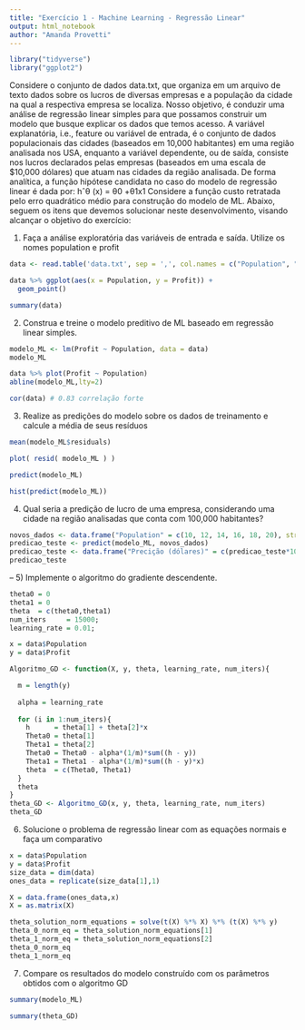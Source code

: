 ```yaml
---
title: "Exercício 1 - Machine Learning - Regressão Linear"
output: html_notebook
author: "Amanda Provetti"
---
```


```r
library("tidyverse")
library("ggplot2")
```

Considere o conjunto de dados data.txt, que organiza em um arquivo de texto dados sobre os lucros de
diversas empresas e a população da cidade na qual a respectiva empresa se localiza. Nosso objetivo, é conduzir
uma análise de regressão linear simples para que possamos construir um modelo que busque explicar os dados
que temos acesso.
A variável explanatória, i.e., feature ou variável de entrada, é o conjunto de dados populacionais das cidades
(baseados em 10,000 habitantes) em uma região analisada nos USA, enquanto a variável dependente, ou de
saída, consiste nos lucros declarados pelas empresas (baseados em uma escala de $10,000 dólares) que atuam
nas cidades da região analisada. De forma analítica, a função hipótese candidata no caso do modelo de regressão
linear é dada por:
hˆθ (x) = θ0 +θ1x1
Considere a função custo retratada pelo erro quadrático médio para construção do modelo de ML. Abaixo,
seguem os itens que devemos solucionar neste desenvolvimento, visando alcançar o objetivo do exercício:

1) Faça a análise exploratória das variáveis de entrada e saída. Utilize os nomes population e profit
```r
data <- read.table('data.txt', sep = ',', col.names = c("Population", "Profit"))
```

```r
data %>% ggplot(aes(x = Population, y = Profit)) +
  geom_point()
```

```r
summary(data)
```

2) Construa e treine o modelo preditivo de ML baseado em regressão linear simples.
```r
modelo_ML <- lm(Profit ~ Population, data = data)
modelo_ML
```
```r
data %>% plot(Profit ~ Population)
abline(modelo_ML,lty=2)
```

```r
cor(data) # 0.83 correlação forte
```

3) Realize as predições do modelo sobre os dados de treinamento e calcule a média de seus resíduos
```r
mean(modelo_ML$residuals)
```

```r
plot( resid( modelo_ML ) )
```

```r
predict(modelo_ML)
```

```r
hist(predict(modelo_ML))
```

4) Qual seria a predição de lucro de uma empresa, considerando uma cidade na região analisadas
que conta com 100,000 habitantes?
```r
novos_dados <- data.frame("Population" = c(10, 12, 14, 16, 18, 20), stringsAsFactors = FALSE)
predicao_teste <- predict(modelo_ML, novos_dados)
predicao_teste <- data.frame("Precição (dólares)" = c(predicao_teste*10000))
predicao_teste
```

– 5) Implemente o algoritmo do gradiente descendente.
```r
theta0 = 0
theta1 = 0
theta  = c(theta0,theta1)
num_iters     = 15000;
learning_rate = 0.01;

x = data$Population
y = data$Profit

Algoritmo_GD <- function(X, y, theta, learning_rate, num_iters){

  m = length(y)
  
  alpha = learning_rate
 
  for (i in 1:num_iters){
    h      = theta[1] + theta[2]*x
    Theta0 = theta[1]
    Theta1 = theta[2]
    Theta0 = Theta0 - alpha*(1/m)*sum((h - y))
    Theta1 = Theta1 - alpha*(1/m)*sum((h - y)*x)
    theta  = c(Theta0, Theta1)
  }                         
  theta
}
theta_GD <- Algoritmo_GD(x, y, theta, learning_rate, num_iters)
theta_GD

```


6) Solucione o problema de regressão linear com as equações normais e faça um comparativo
```r
x = data$Population
y = data$Profit
size_data = dim(data)
ones_data = replicate(size_data[1],1)

X = data.frame(ones_data,x)
X = as.matrix(X)

theta_solution_norm_equations = solve(t(X) %*% X) %*% (t(X) %*% y) 
theta_0_norm_eq = theta_solution_norm_equations[1]
theta_1_norm_eq = theta_solution_norm_equations[2]
theta_0_norm_eq
theta_1_norm_eq
```

7) Compare os resultados do modelo construído com os parâmetros obtidos com o algoritmo GD
```r
summary(modelo_ML)
```
```r
summary(theta_GD)
```


